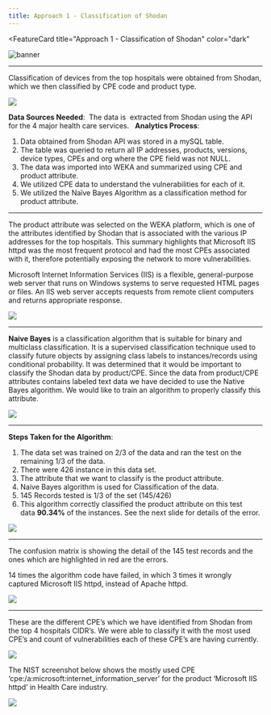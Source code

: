 ```yaml
---
title: Approach 1 - Classification of Shodan
---
```



<FeatureCard
  title="Approach 1 - Classification of Shodan"
  color="dark"
  >

![banner](images/analytical-banner.png)

</FeatureCard>

***

Classification of devices from the top hospitals were obtained from Shodan, which we then classified by CPE code and product type.

![](images/Shodan1.png)

**Data Sources Needed**:  The data is  extracted from Shodan using the API for the 4 major health care services.
 
**Analytics Process**:
1. Data obtained from Shodan API was stored in a mySQL table.
2. The table was queried to return all IP addresses, products, versions, device types, CPEs and org where the CPE field was not NULL.
3. The data was imported into WEKA and summarized using CPE and product attribute.
4. We utilized CPE data to understand the vulnerabilities for each of it.
5. We utilized the Naïve Bayes Algorithm as a classification method for product attribute.

***

The product attribute was selected on the WEKA platform, which is one of the attributes identified by Shodan that is associated with the various IP addresses for the top hospitals. This summary highlights that Microsoft IIS httpd was the most frequent protocol and had the most CPEs associated with it, therefore potentially exposing the network to more vulnerabilities.

Microsoft Internet Information Services (IIS) is a flexible, general-purpose web server that runs on Windows systems to serve requested HTML pages or files. An IIS web server accepts requests from remote client computers and returns appropriate response.

![](images/Shodan2.png)

***

**Naive Bayes** is a classification algorithm that is suitable for binary and multiclass classification. It is a supervised classification technique used to classify future objects by assigning class labels to instances/records using conditional probability. It was determined that it would be important to classify the Shodan data by product/CPE. Since the data from product/CPE attributes contains labeled text data we have decided to use the Native Bayes algorithm. We would like to train an algorithm to properly classify this attribute.

![](images/Shodan3.png)

***

**Steps Taken for the Algorithm**:
1. The data set was trained on 2/3 of the data and ran the test on the remaining 1/3 of the data. 
2. There were 426 instance in this data set.
3. The attribute that we want to classify is the product attribute.
4. Naive Bayes algorithm is used for Classification of the data.
5. 145 Records tested is 1/3 of the set (145/426)
6. This algorithm correctly classified the product attribute on this test data **90.34%** of the instances. See the next slide for details of the error.

![](images/Shodan4.png)

***

The confusion matrix is showing the detail of the 145 test records and the ones which are highlighted in red are the errors.

14 times the algorithm code have failed, in which 3 times it wrongly captured Microsoft IIS httpd, instead of Apache httpd.

![](images/Shodan5.png)

***

These are the different CPE’s which we have identified from Shodan from the top 4 hospitals CIDR’s. We were able to classify it with the most used CPE’s and count of vulnerabilities each of these CPE’s are having currently.

![](images/Shodan7.png)

The NIST screenshot below shows the mostly used CPE  ‘cpe:/a:microsoft:internet_information_server’ for the product ‘Microsoft IIS httpd’ in Health Care industry.

![](images/Shodan6.png)
